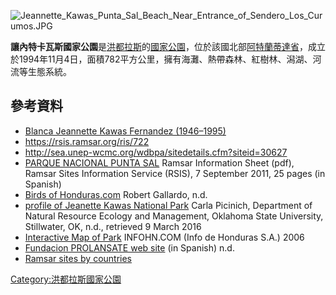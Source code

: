 [[Image:Jeannette_Kawas_Punta_Sal_Beach_Near_Entrance_of_Sendero_Los_Curumos.JPG|right]]
{{coord|15|49|06|N|87|22|03|W|format=dms|display=title}}

'''讓內特卡瓦斯國家公園'''是[[洪都拉斯|洪都拉斯]]的[[國家公園|國家公園]]，位於該國北部[[阿特蘭蒂達省|阿特蘭蒂達省]]，成立於1994年11月4日，面積782平方公里，擁有海灘、熱帶森林、紅樹林、潟湖、河流等生態系統。

==參考資料==
* [http://www.slideshare.net/Obedzavalacorea777/jeannette-kawas-primera-ambientalista-de-honduras Blanca Jeannette Kawas Fernandez (1946–1995)] {{Wayback|url=http://www.slideshare.net/Obedzavalacorea777/jeannette-kawas-primera-ambientalista-de-honduras |date=20160311073654 }}
* https://rsis.ramsar.org/ris/722 {{Wayback|url=https://rsis.ramsar.org/ris/722 |date=20200204215610 }}
* http://sea.unep-wcmc.org/wdbpa/sitedetails.cfm?siteid=30627{{Dead link}}
*[https://rsis.ramsar.org/RISapp/files/RISrep/HN722RIS.pdf PARQUE NACIONAL PUNTA SAL] {{Wayback|url=https://rsis.ramsar.org/RISapp/files/RISrep/HN722RIS.pdf |date=20160311070758 }} Ramsar Information Sheet (pdf), Ramsar Sites Information Service (RSIS), 7 September 2011, 25 pages (in Spanish)
* [https://web.archive.org/web/20070129092433/http://www.birdsofhonduras.com/ Birds of Honduras.com] Robert Gallardo, n.d. 
* [http://www.okstate.edu/ag/honduras/Papers/Jeanette_Kawas_National_Park/jeanette_kawas_national_park.html profile of Jeanette Kawas National Park] {{Wayback|url=http://www.okstate.edu/ag/honduras/Papers/Jeanette_Kawas_National_Park/jeanette_kawas_national_park.html |date=20190908123137 }} Carla Picinich, Department of Natural Resource Ecology and Management, Oklahoma State University, Stillwater, OK, n.d., retrieved 9 March 2016
* [http://www.infohn.com/parquesnacionales/jeannette_kawas_en.html Interactive Map of Park] {{Wayback|url=http://www.infohn.com/parquesnacionales/jeannette_kawas_en.html |date=20160304002418 }} INFOHN.COM (Info de Honduras S.A.) 2006
* [https://web.archive.org/web/20171201031427/http://www.prolansate.org/ Fundacion PROLANSATE web site] (in Spanish) n.d.
*[http://www.ramsar.org/sites-countries/the-ramsar-sites Ramsar sites by countries] {{Wayback|url=http://www.ramsar.org/sites-countries/the-ramsar-sites |date=20191116031722 }}

{{Honduras-stub}}
[[Category:洪都拉斯國家公園|Category:洪都拉斯國家公園]]